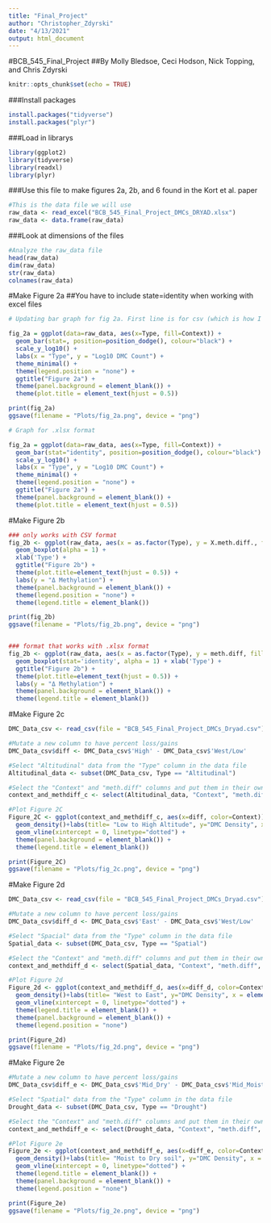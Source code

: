 ```yaml
---
title: "Final_Project"
author: "Christopher_Zdyrski"
date: "4/13/2021"
output: html_document
---
```

#BCB_545_Final_Project
##By Molly Bledsoe, Ceci Hodson, Nick Topping, and Chris Zdyrski

```r
knitr::opts_chunk$set(echo = TRUE)
```

###Install packages
```r
install.packages("tidyverse")
install.packages("plyr")
```

###Load in librarys
```r
library(ggplot2)
library(tidyverse)
library(readxl)
library(plyr)
```

###Use this file to make figures 2a, 2b, and 6 found in the Kort et al. paper 
```r
#This is the data file we will use
raw_data <- read_excel("BCB_545_Final_Project_DMCs_DRYAD.xlsx")
raw_data <- data.frame(raw_data)
```

###Look at dimensions of the files
```r
#Analyze the raw_data file
head(raw_data)
dim(raw_data)
str(raw_data)
colnames(raw_data)
```

#Make Figure 2a
##You have to include state=identity when working with excel files
```r

# Updating bar graph for fig 2a. First line is for csv (which is how I made the plots)

fig_2a = ggplot(data=raw_data, aes(x=Type, fill=Context)) +
  geom_bar(stat=, position=position_dodge(), colour="black") +
  scale_y_log10() +
  labs(x = "Type", y = "Log10 DMC Count") +
  theme_minimal() +
  theme(legend.position = "none") +
  ggtitle("Figure 2a") +
  theme(panel.background = element_blank()) +
  theme(plot.title = element_text(hjust = 0.5))

print(fig_2a)
ggsave(filename = "Plots/fig_2a.png", device = "png")

# Graph for .xlsx format

fig_2a = ggplot(data=raw_data, aes(x=Type, fill=Context)) +
  geom_bar(stat="identity", position=position_dodge(), colour="black") +
  scale_y_log10() +
  labs(x = "Type", y = "Log10 DMC Count") +
  theme_minimal() +
  theme(legend.position = "none") +
  ggtitle("Figure 2a") +
  theme(panel.background = element_blank()) +
  theme(plot.title = element_text(hjust = 0.5))

```

#Make Figure 2b
```r
### only works with CSV format
fig_2b <- ggplot(raw_data, aes(x = as.factor(Type), y = X.meth.diff., fill=Context)) +
  geom_boxplot(alpha = 1) +
  xlab('Type') +
  ggtitle("Figure 2b") +
  theme(plot.title=element_text(hjust = 0.5)) +
  labs(y = "Δ Methylation") +
  theme(panel.background = element_blank()) +
  theme(legend.position = "none") +
  theme(legend.title = element_blank())

print(fig_2b)
ggsave(filename = "Plots/fig_2b.png", device = "png")


### format that works with .xlsx format
fig_2b <- ggplot(raw_data, aes(x = as.factor(Type), y = meth.diff, fill=Context)) +
  geom_boxplot(stat='identity', alpha = 1) + xlab('Type') +
  ggtitle("Figure 2b") +
  theme(plot.title=element_text(hjust = 0.5)) +
  labs(y = "Δ Methylation") +
  theme(panel.background = element_blank()) +
  theme(legend.title = element_blank())

```

#Make Figure 2c
```r
DMC_Data_csv <- read_csv(file = "BCB_545_Final_Project_DMCs_Dryad.csv")

#Mutate a new column to have percent loss/gains
DMC_Data_csv$diff <- DMC_Data_csv$'High' - DMC_Data_csv$'West/Low'

#Select "Altitudinal" data from the "Type" column in the data file
Altitudinal_data <- subset(DMC_Data_csv, Type == "Altitudinal")

#Select the "Context" and "meth.diff" columns and put them in their own file
context_and_methdiff_c <- select(Altitudinal_data, "Context", "meth.diff", "diff")

#Plot Figure 2C
Figure_2C <- ggplot(context_and_methdiff_c, aes(x=diff, color=Context)) +
  geom_density()+labs(title= "Low to High Altitude", y="DMC Density", x = element_blank()) +
  geom_vline(xintercept = 0, linetype="dotted") +
  theme(panel.background = element_blank()) +
  theme(legend.title = element_blank())

print(Figure_2C)
ggsave(filename = "Plots/fig_2c.png", device = "png")
```


#Make Figure 2d
```r
DMC_Data_csv <- read_csv(file = "BCB_545_Final_Project_DMCs_Dryad.csv")

#Mutate a new column to have percent loss/gains
DMC_Data_csv$diff_d <- DMC_Data_csv$'East' - DMC_Data_csv$'West/Low'

#Select "Spacial" data from the "Type" column in the data file
Spatial_data <- subset(DMC_Data_csv, Type == "Spatial")

#Select the "Context" and "meth.diff" columns and put them in their own file
context_and_methdiff_d <- select(Spatial_data, "Context", "meth.diff", "diff_d")

#Plot Figure 2d
Figure_2d <- ggplot(context_and_methdiff_d, aes(x=diff_d, color=Context)) +
  geom_density()+labs(title= "West to East", y="DMC Density", x = element_blank()) +
  geom_vline(xintercept = 0, linetype="dotted") +
  theme(legend.title = element_blank()) +
  theme(panel.background = element_blank()) +
  theme(legend.position = "none")

print(Figure_2d)
ggsave(filename = "Plots/fig_2d.png", device = "png")
```


#Make Figure 2e
```r
#Mutate a new column to have percent loss/gains
DMC_Data_csv$diff_e <- DMC_Data_csv$'Mid_Dry' - DMC_Data_csv$'Mid_Moist'

#Select "Spatial" data from the "Type" column in the data file
Drought_data <- subset(DMC_Data_csv, Type == "Drought")

#Select the "Context" and "meth.diff" columns and put them in their own file
context_and_methdiff_e <- select(Drought_data, "Context", "meth.diff", "diff_e")

#Plot Figure 2e
Figure_2e <- ggplot(context_and_methdiff_e, aes(x=diff_e, color=Context)) +
  geom_density()+labs(title= "Moist to Dry soil", y="DMC Density", x = element_blank()) +
  geom_vline(xintercept = 0, linetype="dotted") +
  theme(legend.title = element_blank()) +
  theme(panel.background = element_blank()) +
  theme(legend.position = "none")

print(Figure_2e)
ggsave(filename = "Plots/fig_2e.png", device = "png")
```
